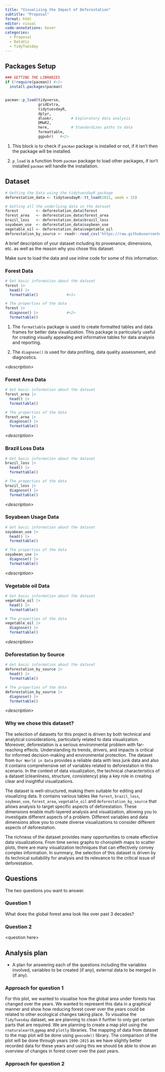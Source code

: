 ```yaml
---
title: "Visualizing the Impact of Deforestation"
subtitle: "Proposal"
format: html
editor: visual
code-annotations: hover
categories: 
  - Proposal
  - DataViz
  - TidyTuesday
---
```


## Packages Setup

```r
### GETTING THE LIBRARIES
if (!require(pacman)) #<1>
  install.packages(pacman)


pacman::p_load(tidyverse,
               gridExtra,
               tidytuesdayR,
               dplyr,
               dlookr,        # Exploratory data analysis
               DMwR2, 
               here,          # Standardizes paths to data
               formattable,
               ggpubr)   #<2>
```

1.  This block is to check if `pacman` package is installed or not, if it isn't then the package will be installed.

2.  `p_load` is a function from `pacman` package to load other packages, if isn't installed `pacman` will handle the installation.

## Dataset

```r
# Getting the Data using the tidytuesdayR package 
deforestation_data <- tidytuesdayR::tt_load(2021, week = 15)

# Getting all the underlying data in the dataset
forest        <- deforestation_data$forest
forest_area   <- deforestation_data$forest_area
brazil_loss   <- deforestation_data$brazil_loss
soyabean_use  <- deforestation_data$soybean_use
vegetable_oil <- deforestation_data$vegetable_oil
deforestation_by_source <- readr::read_csv('https://raw.githubusercontent.com/rfordatascience/tidytuesday/master/data/2021/2021-04-06/deforestation_by_source.csv')
```

A brief description of your dataset including its provenance, dimensions, etc. as well as the reason why you chose this dataset.

Make sure to load the data and use inline code for some of this information.

### Forest Data

```r
# Get basic information about the dataset
forest |>
  head() |>
  formattable()             #<1>

# The properties of the data
forest |>
  diagnose() |>             #<2>
  formattable()
```

1.  The `formattable` package is used to create formatted tables and data frames for better data visualization. This package is particularly useful for creating visually appealing and informative tables for data analysis and reporting.

2.  The `diagnose()` is used for data profiling, data quality assessment, and diagnostics.

*\<description\>*

### Forest Area Data

```r
# Get basic information about the dataset
forest_area |>
  head() |>                    
  formattable()

# The properties of the data
forest_area |>
  diagnose() |>
  formattable()
```

*\<description\>*

### Brazil Loss Data

```r
# Get basic information about the dataset
brazil_loss |>
  head() |>
  formattable()

# The properties of the data
brazil_loss |>
  diagnose() |>
  formattable()
```

*\<description\>*

### Soyabean Usage Data

```r
# Get basic information about the dataset
soyabean_use |>
  head() |>
  formattable()

# The properties of the data
soyabean_use |>
  diagnose() |>
  formattable()
```

*\<description\>*

### Vegetable oil Data

```r
# Get basic information about the dataset
vegetable_oil |>
  head() |>
  formattable()

# The properties of the data
vegetable_oil |>
  diagnose() |>
  formattable()
```

*\<description\>*

### Deforestation by Source

```r
# Get basic information about the dataset
deforestation_by_source |>
  head() |>
  formattable()

# The properties of the data
deforestation_by_source |>
  diagnose() |>
  formattable()
```

*\<description\>*

### Why we chose this dataset?

The selection of datasets for this project is driven by both technical and analytical considerations, particularly related to data visualization. Moreover, deforestation is a serious environmental problem with far-reaching effects. Understanding its trends, drivers, and impacts is critical for informed decision-making and environmental protection. The dataset from `Our World in Data` provides a reliable data with less junk data and also it contains comprehensive set of variables related to deforestation in this scenario. In the context of data visualization, the technical characteristics of a dataset (cleanliness, structure, consistency) play a key role in creating clear and insightful visualizations.

The dataset is well-structured, making them suitable for editing and visualizing data. It contains various tables like `forest`, `brazil_loss`, `soybean_use`, `forest_area`, `vegetable_oil` and `deforestation_by_source` that allows analysis to target specific aspects of deforestation. These dimensions enable multi-layered analysis and visualization, allowing you to investigate different aspects of a problem. Different variables and data dimensions allow you to create diverse visualizations to consider different aspects of deforestation.

The richness of the dataset provides many opportunities to create effective data visualizations. From time series graphs to choropleth maps to scatter plots, there are many visualization techniques that can effectively convey complex information. In summary, the selection of this dataset is driven by its technical suitability for analysis and its relevance to the critical issue of deforestation.

## Questions

The two questions you want to answer.

### Question 1

What does the global forest area look like over past 3 decades? 

### Question 2

\<question here\>

## Analysis plan

-   A plan for answering each of the questions including the variables involved, variables to be created (if any), external data to be merged in (if any).

### **Approach for question 1**
For this plot, we wanted to visualise how the global area under forests has changed over the years. We wanted to represent this data in a graphical manner and show how reducing forest cover over the years could be related to other ecological changes taking place.
To visualise the `TidyTuesday` dataset, we are planning to clean it further to only get certain parts that are required. We are planning to create a map plot using the `rnaturalearth`,`ggmap` and `plotly` libraries. The mapping of data from dataset to the map plot will be done using `geocode()` library. The comparison of the plot will be done through years `1990-2015` as we have slightly better recorded data for these years and using this we should be able to show an overview of changes in forest cover over the past years.

### Approach for question 2
